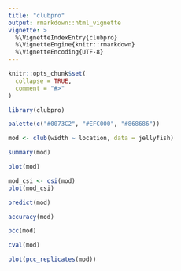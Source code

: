 ```yaml
---
title: "clubpro"
output: rmarkdown::html_vignette
vignette: >
  %\VignetteIndexEntry{clubpro}
  %\VignetteEngine{knitr::rmarkdown}
  %\VignetteEncoding{UTF-8}
---
```


```r
knitr::opts_chunk$set(
  collapse = TRUE,
  comment = "#>"
)
```

```r
library(clubpro)
```

```r
palette(c("#0073C2", "#EFC000", "#868686"))
```

```r
mod <- club(width ~ location, data = jellyfish)
```

```r
summary(mod)
```

```r
plot(mod)
```

```r
mod_csi <- csi(mod)
plot(mod_csi)
```

```r
predict(mod)
```

```r
accuracy(mod)
```

```r
pcc(mod)
```

```r
cval(mod)
```

```r
plot(pcc_replicates(mod))
```
